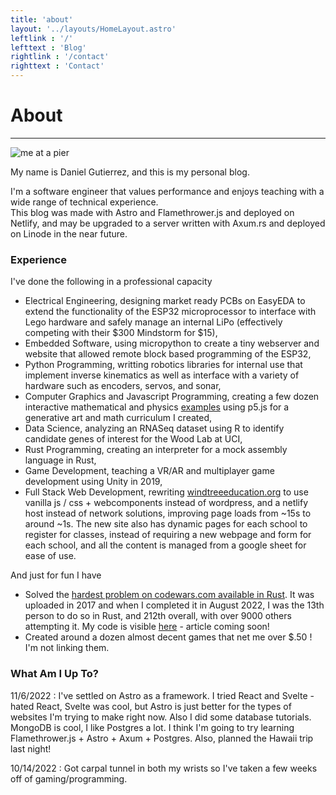 ```yaml
---
title: 'about'
layout: '../layouts/HomeLayout.astro'
leftlink : '/'
lefttext : 'Blog'
rightlink : '/contact'
righttext : 'Contact'
---
```

[comment]: <> (another note - comments dont work in mdx, the javascript still runs or causes undefined behavior.)
[comment]: <> (//named imports import a specific thing exported by the module with the same name)
[comment]: <> (last comment - my image implementation is better. going back to it )


# About
---


<Image src='/images/me%20at%20pier.jpeg' alt='me at a pier' maxwidth='400px'></Image>

My name is Daniel Gutierrez, and this is my personal blog.  

I'm a software engineer that values performance and enjoys teaching with a wide range of technical experience.  
This blog was made with Astro and Flamethrower.js and deployed on Netlify, and may be upgraded to a server written with Axum.rs and deployed on Linode in the near future. 

### Experience
I've done the following in a professional capacity

- Electrical Engineering, designing market ready PCBs on EasyEDA to extend the functionality of the ESP32 
microprocessor to interface with Lego hardware and safely manage an internal LiPo (effectively competing with their $300 Mindstorm for $15),
- Embedded Software, using micropython to create a tiny webserver and website that allowed remote block based programming of the ESP32, 
- Python Programming, writting robotics libraries for internal use that implement inverse kinematics as 
well as interface with a variety of hardware such as encoders, servos, and sonar,
- Computer Graphics and Javascript Programming, creating a few dozen interactive mathematical and physics [examples](https://editor.p5js.org/Daniel-A-Gutierrez/sketches) using p5.js for a generative art and math curriculum I created,
- Data Science, analyzing an RNASeq dataset using R to identify candidate genes of interest for the Wood Lab at UCI,
- Rust Programming, creating an interpreter for a mock assembly language in Rust,
- Game Development, teaching a VR/AR and multiplayer game development using Unity in 2019,
- Full Stack Web Development, rewriting [windtreeeducation.org](http://www.windtreeeducation.org) to use vanilla js / css + webcomponents instead of wordpress, and a netlify host instead of network solutions, improving page loads from ~15s to around ~1s. The new site also has dynamic pages for each school to register for classes, instead of requiring a new webpage and form for each school, and all the content is managed from a google sheet for ease of use.

And just for fun I have
- Solved the [hardest problem on codewars.com available in Rust](https://www.codewars.com/kata/5985ea20695be6079e000003). It was uploaded in 2017 and when I completed it in August 2022, I was the 13th person to do so in Rust, and 212th overall, with over 9000 others attempting it. My code is visible [here](https://github.com/Daniel-A-Gutierrez/rust_sandbox/blob/master/src/experiments/refactored_nqueens.rs) - article coming soon!
- Created around a dozen almost decent games that net me over $.50 ! I'm not linking them.

### What Am I Up To?

11/6/2022 : I've settled on Astro as a framework. I tried React and Svelte - hated React, Svelte was cool, but Astro is just better for the types of websites
I'm trying to make right now. Also I did some database tutorials. MongoDB is cool, I like Postgres a lot. I think I'm going to try learning 
Flamethrower.js + Astro + Axum + Postgres. Also, planned the Hawaii trip last night!

10/14/2022 : Got carpal tunnel in both my wrists so I've taken a few weeks off of gaming/programming. 